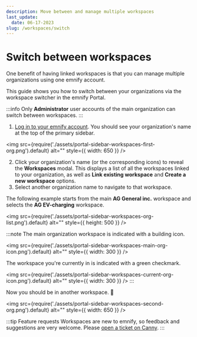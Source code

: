 ```yaml
---
description: Move between and manage multiple workspaces
last_update:
  date: 06-17-2023
slug: /workspaces/switch
---
```


# Switch between workspaces

One benefit of having linked workspaces is that you can manage multiple organizations using one emnify account.

This guide shows you how to switch between your organizations via the workspace switcher in the emnify Portal.

:::info
Only **Administrator** user accounts of the main organization can switch between workspaces.
:::

1. [Log in to your emnify account](https://portal.emnify.com/sign).
You should see your organization's name at the top of the primary sidebar.

<img
  src={require('./assets/portal-sidebar-workspaces-first-org.png').default}
  alt=""
  style={{ width: 650 }}
/>

2. Click your organization's name (or the corresponding icons) to reveal the **Workspaces** modal.
This displays a list of all the workspaces linked to your organization, as well as **Link existing workspace** and **Create a new workspace** options.
3. Select another organization name to navigate to that workspace.

The following example starts from the main **AG General inc.** workspace and selects the **AG EV-charging** workspace.

<img
  src={require('./assets/portal-sidebar-workspaces-org-list.png').default}
  alt=""
  style={{ height: 500 }}
/>

:::note
The main organization workspace is indicated with a building icon.

<img
  src={require('./assets/portal-sidebar-workspaces-main-org-icon.png').default}
  alt=""
  style={{ width: 300 }}
/>

The workspace you're currently in is indicated with a green checkmark.

<img
  src={require('./assets/portal-sidebar-workspaces-current-org-icon.png').default}
  alt=""
  style={{ width: 300 }}
/>
:::

Now you should be in another workspace. 🎉

<img
  src={require('./assets/portal-sidebar-workspaces-second-org.png').default}
  alt=""
  style={{ width: 650 }}
/>

:::tip Feature requests
Workspaces are new to emnify, so feedback and suggestions are very welcome.
Please [open a ticket on Canny](https://emnify.canny.io/).
:::
